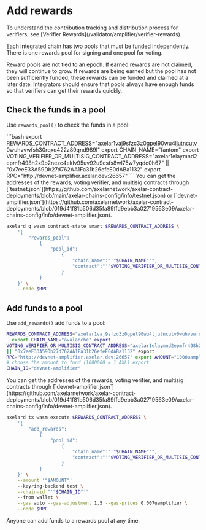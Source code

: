 # Add rewards


<Callout>
  To understand the contribution tracking and distribution process for
  verifiers, see [Verifier Rewards](/validator/amplifier/verifier-rewards).
</Callout>

Each integrated chain has two pools that must be funded independently. There is one rewards pool for signing and one pool for voting.

Reward pools are not tied to an epoch. If earned rewards are not claimed, they will continue to grow. If rewards are being earned but the pool has not been sufficiently funded, these rewards can be funded and claimed at a later date. Integrators should ensure that pools always have enough funds so that verifiers can get their rewards quickly.

## Check the funds in a pool

Use `rewards_pool()` to check the funds in a pool:

<tabs>
<tab-item title="devnet-amplifier">
    ```bash
    export REWARDS_CONTRACT_ADDRESS="axelar1vaj9sfzc3z0gpel90wu4ljutncutv0wuhvvwfsh30rqxq422z89qnd989l"
    export CHAIN_NAME="fantom"
    export VOTING_VERIFIER_OR_MULTISIG_CONTRACT_ADDRESS="axelar1elaymnd2epmfr498h2x9p2nezc4eklv95uv92u9csfs8wl75w7yqdc0h67" || "0x7eeE33A59Db27d762AA1Fa31b26efeE0dABa1132"
    export RPC="http://devnet-amplifier.axelar.dev:26657"
    ```
</tab-item>

</tabs>

<Callout>
  You can get the addresses of the rewards, voting verifier, and multisig
  contracts through
  [`testnet.json`](https://github.com/axelarnetwork/axelar-contract-deployments/blob/main/axelar-chains-config/info/testnet.json)
  or
  [`devnet-amplifier.json`](https://github.com/axelarnetwork/axelar-contract-deployments/blob/019d41f81b506d35fa89ffd9ebb3a02719563e09/axelar-chains-config/info/devnet-amplifier.json).
</Callout>

```bash
axelard q wasm contract-state smart $REWARDS_CONTRACT_ADDRESS \
    '{
        "rewards_pool":
            {
                "pool_id":
                    {
                        "chain_name":"'"$CHAIN_NAME"'",
                        "contract":"'"$VOTING_VERIFIER_OR_MULTISIG_CONTRACT_ADDRESS"'"
                    }
            }
    }' \
    --node $RPC
```

## Add funds to a pool

Use `add_rewards()` add funds to a pool:

<tabs>

<tab-item title="<code>devnet-amplifier</code>">

  ```bash export
  REWARDS_CONTRACT_ADDRESS="axelar1vaj9sfzc3z0gpel90wu4ljutncutv0wuhvvwfsh30rqxq422z89qnd989l"
    export CHAIN_NAME="avalanche" export
  VOTING_VERIFIER_OR_MULTISIG_CONTRACT_ADDRESS="axelar1elaymnd2epmfr498h2x9p2nezc4eklv95uv92u9csfs8wl75w7yqdc0h67"
  || "0x7eeE33A59Db27d762AA1Fa31b26efeE0dABa1132" export
  RPC="http://devnet-amplifier.axelar.dev:26657" export AMOUNT="1000uamplifier"
  # choose the amount to fund (1000000 = 1 AXL) export
  CHAIN_ID="devnet-amplifier" 
```
   
</tab-item>

</tabs>

<Callout>
  You can get the addresses of the rewards, voting verifier, and multisig
  contracts through
  [`devnet-amplifier.json`](https://github.com/axelarnetwork/axelar-contract-deployments/blob/019d41f81b506d35fa89ffd9ebb3a02719563e09/axelar-chains-config/info/devnet-amplifier.json).
</Callout>

```bash
axelard tx wasm execute $REWARDS_CONTRACT_ADDRESS \
    '{
        "add_rewards":
            {
                "pool_id":
                    {
                        "chain_name":"'"$CHAIN_NAME"'",
                        "contract":"'"$VOTING_VERIFIER_OR_MULTISIG_CONTRACT_ADDRESS"'"
                    }
            }
    }' \
    --amount '"$AMOUNT"'
    --keyring-backend test \
    --chain-id "'"$CHAIN_ID"'"
    --from wallet \
    --gas auto --gas-adjustment 1.5 --gas-prices 0.007uamplifier \
    --node $RPC
```

Anyone can add funds to a rewards pool at any time.
